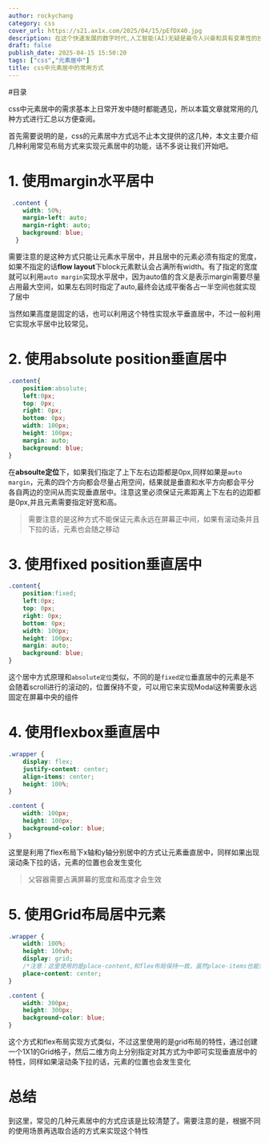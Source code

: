 ```yaml
---
author: rockychang
category: css
cover_url: https://s21.ax1x.com/2025/04/15/pEfDX40.jpg
description: 在这个快速发展的数字时代,人工智能(AI)无疑是最令人兴奋和具有变革性的技术之一。从虚拟助手到自动驾驶汽车,AI正在改变我们生活、工作和互动的方式。
draft: false
publish_date: 2025-04-15 15:50:20
tags: ["css","元素居中"]
title: css中元素居中的常用方式
---
```


#目录

css中元素居中的需求基本上日常开发中随时都能遇见，所以本篇文章就常用的几种方式进行汇总以方便查阅。

首先需要说明的是，css的元素居中方式远不止本文提供的这几种，本文主要介绍几种利用常见布局方式来实现元素居中的功能，话不多说让我们开始吧。

# 1. 使用margin水平居中

```css
 .content {
    width: 50%;
	margin-left: auto;
	margin-right: auto;
	background: blue;
  }
```

需要注意的是这种方式只能让元素水平居中，并且居中的元素必须有指定的宽度，如果不指定的话**flow layout**下block元素默认会占满所有width。有了指定的宽度就可以利用`auto margin`实现水平居中，因为auto值的含义是表示margin需要尽量占用最大空间，如果左右同时指定了auto,最终会达成平衡各占一半空间也就实现了居中

当然如果高度是固定的话，也可以利用这个特性实现水平垂直居中，不过一般利用它实现水平居中比较常见。

# 2. 使用absolute position垂直居中

```css
.content{
	position:absolute;
	left:0px;
	top: 0px;
	right: 0px;
	bottom: 0px;
	width: 100px;
	height: 100px;
	margin: auto;
	background: blue;
}
```

在**absoulte定位**下，如果我们指定了上下左右边距都是0px,同样如果是`auto margin`，元素的四个方向都会尽量占用空间，结果就是垂直和水平方向都会平分各自两边的空间从而实现垂直居中。注意这里必须保证元素距离上下左右的边距都是0px,并且元素需要指定好宽和高。

> 需要注意的是这种方式不能保证元素永远在屏幕正中间，如果有滚动条并且下拉的话，元素也会随之移动

# 3. 使用fixed position垂直居中

```css
.content{
	position:fixed;
	left:0px;
	top: 0px;
	right: 0px;
	bottom: 0px;
	width: 100px;
	height: 100px;
	margin: auto;
	background: blue;
}
```

这个居中方式原理和`absolute定位`类似，不同的是`fixed定位`垂直居中的元素是不会随着scroll进行的滚动的，位置保持不变，可以用它来实现Modal这种需要永远固定在屏幕中央的组件


# 4. 使用flexbox垂直居中

```css
.wrapper {
	display: flex;
	justify-content: center;
	align-items: center;
	height: 100%;
}

.content {
	width: 100px;
	height: 100px;
	background-color: blue;
}
```

这里是利用了flex布局下x轴和y轴分别居中的方式让元素垂直居中，同样如果出现滚动条下拉的话，元素的位置也会发生变化

> 父容器需要占满屏幕的宽度和高度才会生效

# 5. 使用Grid布局居中元素

```css
.wrapper {
	width: 100%;
	height: 100vh;
	display: grid;
	/*注意：这里使用的是place-content,和flex布局保持一致，虽然place-items也能实现一样的效果*/
	place-content: center;
}

.content {
	width: 300px;
	height: 300px;
	background-color: blue;
}
```

这个方式和flex布局实现方式类似，不过这里使用的是grid布局的特性，通过创建一个1X1的Grid格子，然后二维方向上分别指定对其方式为中即可实现垂直居中的特性，同样如果滚动条下拉的话，元素的位置也会发生变化


# 总结
到这里，常见的几种元素居中的方式应该是比较清楚了。需要注意的是，根据不同的使用场景再选取合适的方式来实现这个特性
